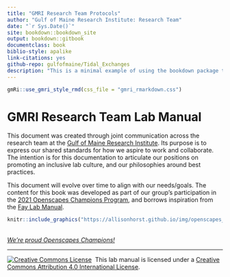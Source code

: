 ```yaml
---
title: "GMRI Research Team Protocols"
author: "Gulf of Maine Research Institute: Research Team"
date: "`r Sys.Date()`"
site: bookdown::bookdown_site
output: bookdown::gitbook
documentclass: book
biblio-style: apalike
link-citations: yes
github-repo: gulfofmaine/Tidal_Exchanges
description: "This is a minimal example of using the bookdown package to write documentation for a repository using Rmarkdown and bookdown. The output format for this example is bookdown::gitbook. Chapters are written individually using Rmarkdown"
---
```


```r
gmRi::use_gmri_style_rmd(css_file = "gmri_rmarkdown.css")
```

# GMRI Research Team Lab Manual

This document was created through joint communication across the research team at the [Gulf of Maine Research Institute](www.gmri.org). Its purpose is to express our shared standards for how we aspire to work and collaborate. The intention is for this documentation to articulate our positions on promoting an inclusive lab culture, and our philosophies around best practices.

This document will evolve over time to align with our needs/goals. The content for this book was developed as part of our group's participation in the [2021 Openscapes Champions Program](https://www.openscapes.org/), and borrows inspiration from the [Fay Lab Manual](https://thefaylab.github.io/lab-manual/).



```r
knitr::include_graphics("https://allisonhorst.github.io/img/openscapes_hex_badge.png")
```
<br>
*[We're proud Openscapes Champions!](https://openscapes.org)*

----

<a rel='license' href='http://creativecommons.org/licenses/by/4.0/'><img alt='Creative Commons License' style='border-width:0' src='https://i.creativecommons.org/l/by/4.0/88x31.png' /></a>&nbsp;&nbsp;This lab manual is licensed under a <a rel='license' href='http://creativecommons.org/licenses/by/4.0/'>Creative Commons Attribution 4.0 International License</a>.
